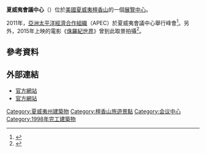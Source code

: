 {{Infobox convention center
| name             = Hawaii Convention Center
| image            = [[File:Hawaii_Convention_Center.jpg|300px]]
| image_caption    = <!--logo, no caption-->
| address          = 卡拉卡瓦大道1801號<br>（1801 Kalakaua Avenue）
| location         = [[美國|美國]][[夏威夷|夏威夷]][[檀香山|檀香山]]
| coordinates      = {{coord|21.2904|-157.8357|region:US-HI_type:landmark|display=it}}
| owner            = 
| operator         = 
| built            =
| opened           = 1998年
| renovated        =
| expanded         =
| closed           =
| demolished       =
| construction_cost= 
| former_names     =
| classroom_cap    =
| banquets         =
| theatre          =
| total_space      = 
| exhibit          =
| breakout         =
| ballroom         = 
| parking          = 
| website          = {{URL|http://www.hawaiiconvention.com/}}
}}
'''夏威夷會議中心'''（{{lang-en|Hawaii Convention Center}}）位於[[美國|美國]][[夏威夷|夏威夷]][[檀香山|檀香山]]的一個[[展覽中心|展覽中心]]。

2011年，[[亞洲太平洋經濟合作組織|亞洲太平洋經濟合作組織]]（APEC）於夏威夷會議中心舉行峰會<ref>{{cite web |url=http://www.eastwestcenter.org/news-center/news-releases/hawaii-to-host-apec-summit-in-2011/ |title=Hawaii to Host APEC Summit in 2011 |work=East-West Center |date= |accessdate=2015-10-01 |archive-date=2015-09-23 |archive-url=https://web.archive.org/web/20150923233154/http://www.eastwestcenter.org/news-center/news-releases/hawaii-to-host-apec-summit-in-2011/ |dead-url=no }}</ref>。另外，2015年上映的電影《[[侏羅紀世界|侏羅紀世界]]》曾到此取景拍攝<ref>{{cite web |url= http://m.theepochtimes.com/n3/646885-jurassic-world-jurassic-park-4-new-hawaii-set-photos-details-about-possible-sequels/ |title= Jurassic World (Jurassic Park 4): New Hawaii Set Photos, Details About Possible Sequels |newspaper= The Epoch Times |date= 2014-04-28 |accessdate= 2015-10-01 |first= Zachary |last= Stieber |archive-date= 2014-11-08 |archive-url= https://web.archive.org/web/20141108090016/http://m.theepochtimes.com/n3/646885-jurassic-world-jurassic-park-4-new-hawaii-set-photos-details-about-possible-sequels/ |dead-url= no }}</ref>。

== 參考資料 ==
{{Reflist}}

== 外部連結 ==
* [http://cn.hawaiiconvention.com/ 官方網站] {{Wayback|url=http://cn.hawaiiconvention.com/ |date=20160707075349 }}{{zh-cn icon}}
* [http://www.hawaiiconvention.com/ 官方網站] {{Wayback|url=http://www.hawaiiconvention.com/ |date=20130323190650 }}{{En icon}}

[[Category:夏威夷州建築物|Category:夏威夷州建築物]]
[[Category:檀香山旅遊景點|Category:檀香山旅遊景點]]
[[Category:会议中心|Category:会议中心]]
[[Category:1998年完工建築物|Category:1998年完工建築物]]